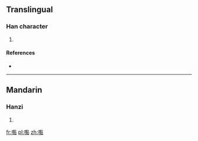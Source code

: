 ==Translingual==

===Han character===
{{Han char|rn=30|rad=口|as=17|sn=20|four=|canj=口田火口 (RWFR)|ids=⿰[[口]][[點]]}}

# {{defn|Han|sort=口17}}

====References====
* {{Han ref|kx=0214.151|hdz=10704.021|uh=56B8|ud=22200}}

----

==Mandarin==

===Hanzi===
{{cmn-hanzi|pin=[[diǎn]] ([[dian3]]), [[jiào]] ([[jiao4]]), [[jué]] ([[jue2]])|wg=tien<sup>3</sup>, chiao<sup>4</sup>, chüeh<sup>2</sup>}}

# {{defn|lang=cmn|sort=口17}}

[[fr:嚸]]
[[pl:嚸]]
[[zh:嚸]]